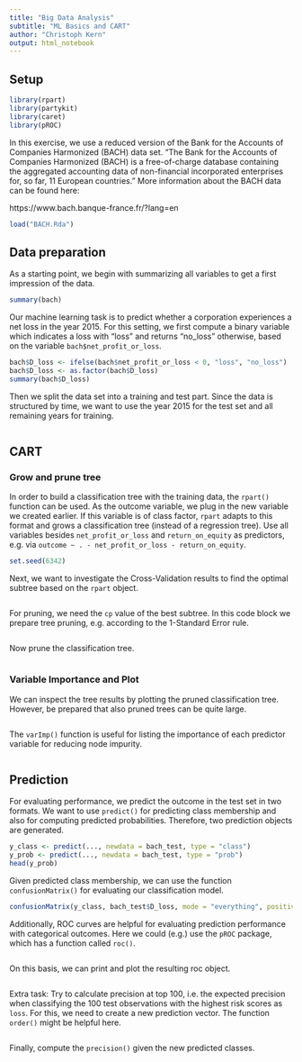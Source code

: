 ```yaml
---
title: "Big Data Analysis"
subtitle: "ML Basics and CART"
author: "Christoph Kern"
output: html_notebook
---
```


## Setup

```r
library(rpart)
library(partykit)
library(caret)
library(pROC)
```

In this exercise, we use a reduced version of the Bank for the Accounts of Companies Harmonized (BACH) data set. "The Bank for the Accounts of Companies Harmonized (BACH) is a free-of-charge database containing the aggregated accounting data of non-financial incorporated enterprises for, so far, 11 European countries." More information about the BACH data can be found here:

https://www.bach.banque-france.fr/?lang=en

```r
load("BACH.Rda")
```

## Data preparation

As a starting point, we begin with summarizing all variables to get a first impression of the data.

```r
summary(bach)
```

Our machine learning task is to predict whether a corporation experiences a net loss in the year 2015. For this setting, we first compute a binary variable which indicates a loss with "loss" and returns "no_loss" otherwise, based on the variable `bach$net_profit_or_loss`.

```r
bach$D_loss <- ifelse(bach$net_profit_or_loss < 0, "loss", "no_loss")
bach$D_loss <- as.factor(bach$D_loss)
summary(bach$D_loss)
```

Then we split the data set into a training and test part. Since the data is structured by time, we want to use the year 2015 for the test set and all remaining years for training.

```r


```

## CART

### Grow and prune tree

In order to build a classification tree with the training data, the `rpart()` function can be used. As the outcome variable, we plug in the new variable we created earlier. If this variable is of class factor, `rpart` adapts to this format and grows a classification tree (instead of a regression tree). Use all variables besides `net_profit_or_loss` and `return_on_equity` as predictors, e.g. via `outcome ~ . - net_profit_or_loss - return_on_equity`.

```r
set.seed(6342)

```

Next, we want to investigate the Cross-Validation results to find the optimal subtree based on the `rpart` object.

```r


```

For pruning, we need the `cp` value of the best subtree. In this code block we prepare tree pruning, e.g. according to the 1-Standard Error rule.

```r


```

Now prune the classification tree.

```r


```

### Variable Importance and Plot

We can inspect the tree results by plotting the pruned classification tree. However, be prepared that also pruned trees can be quite large.

```r


```

The `varImp()` function is useful for listing the importance of each predictor variable for reducing node impurity.

```r


```

## Prediction

For evaluating performance, we predict the outcome in the test set in two formats. We want to use `predict()` for predicting class membership and also for computing predicted probabilities. Therefore, two prediction objects are generated.

```r
y_class <- predict(..., newdata = bach_test, type = "class")
y_prob <- predict(..., newdata = bach_test, type = "prob")
head(y_prob)
```

Given predicted class membership, we can use the function `confusionMatrix()` for evaluating our classification model.

```r
confusionMatrix(y_class, bach_test$D_loss, mode = "everything", positive = "loss")
```

Additionally, ROC curves are helpful for evaluating prediction performance with categorical outcomes. Here we could (e.g.) use the `pROC` package, which has a function called `roc()`.

```r


```

On this basis, we can print and plot the resulting roc object.

```r


```

Extra task: Try to calculate precision at top 100, i.e. the expected precision when classifying the 100 test observations with the highest risk scores as `loss`. For this, we need to create a new prediction vector. The function `order()` might be helpful here.

```r


```

Finally, compute the `precision()` given the new predicted classes.

```r


```
